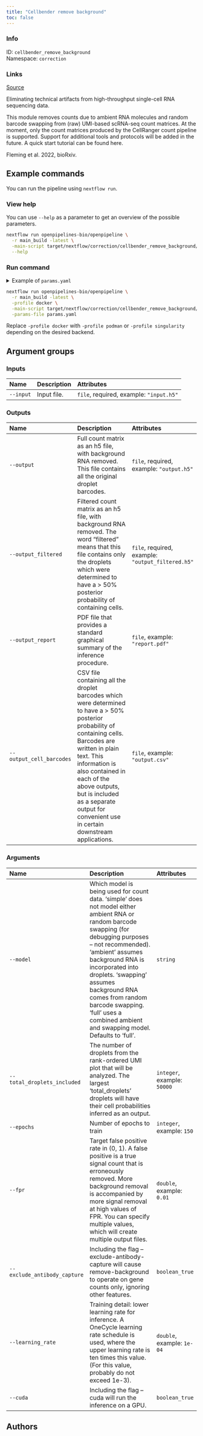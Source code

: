 ```yaml
---
title: "Cellbender remove background"
toc: false
---
```


::: {.column-margin}

### Info

ID: `cellbender_remove_background`  
Namespace: `correction`

### Links
[Source](https://github.com/openpipelines-bio/openpipeline/blob/main/src/correction/cellbender_remove_background){.btn-action .btn-sm .btn-info .btn role="button"}

:::

Eliminating technical artifacts from high-throughput single-cell RNA sequencing data.

This module removes counts due to ambient RNA molecules and random barcode swapping from (raw) UMI-based scRNA-seq count matrices. 
At the moment, only the count matrices produced by the CellRanger count pipeline is supported. Support for additional tools and protocols 
will be added in the future. A quick start tutorial can be found here.

 Fleming et al. 2022, bioRxiv.


## Example commands

You can run the pipeline using `nextflow run`.

### View help

You can use `--help` as a parameter to get an overview of the possible parameters.

```bash
nextflow run openpipelines-bio/openpipeline \
  -r main_build -latest \
  -main-script target/nextflow/correction/cellbender_remove_background/main.nf \
  --help
```

### Run command

<details>
<summary>Example of `params.yaml`</summary>
```yaml
# Inputs
input: # please fill in - example: "input.h5"

# Outputs
# output: "$id.$key.output.h5"
# output_filtered: "$id.$key.output_filtered.h5"
# output_report: "$id.$key.output_report.pdf"
# output_cell_barcodes: "$id.$key.output_cell_barcodes.csv"

# Arguments
# model: "foo"
# total_droplets_included: 50000
# epochs: 150
# fpr: 0.01
exclude_antibody_capture: false
# learning_rate: 1.0E-4
cuda: false

# Nextflow input-output arguments
publish_dir: # please fill in - example: "output/"
# param_list: "my_params.yaml"
```
</details>

```bash
nextflow run openpipelines-bio/openpipeline \
  -r main_build -latest \
  -profile docker \
  -main-script target/nextflow/correction/cellbender_remove_background/main.nf \
  -params-file params.yaml
```

:::{.callout-note}
Replace `-profile docker` with `-profile podman` or `-profile singularity` depending on the desired backend.
:::

## Argument groups

### Inputs

|Name      |Description |Attributes                              |
|:---------|:-----------|:---------------------------------------|
|`--input` |Input file. |`file`, required, example: `"input.h5"` |


### Outputs

|Name                     |Description                                                                                                                                                                                                                                                                                                                    |Attributes                                        |
|:------------------------|:------------------------------------------------------------------------------------------------------------------------------------------------------------------------------------------------------------------------------------------------------------------------------------------------------------------------------|:-------------------------------------------------|
|`--output`               |Full count matrix as an h5 file, with background RNA removed. This file contains all the original droplet barcodes.                                                                                                                                                                                                            |`file`, required, example: `"output.h5"`          |
|`--output_filtered`      |Filtered count matrix as an h5 file, with background RNA removed. The word "filtered" means that this file contains only the droplets which were determined to have a > 50% posterior probability of containing cells.                                                                                                         |`file`, required, example: `"output_filtered.h5"` |
|`--output_report`        |PDF file that provides a standard graphical summary of the inference procedure.                                                                                                                                                                                                                                                |`file`, example: `"report.pdf"`                   |
|`--output_cell_barcodes` |CSV file containing all the droplet barcodes which were determined to have a > 50% posterior probability of containing cells. Barcodes are written in plain text. This information is also contained in each of the above outputs, but is included as a separate output for convenient use in certain downstream applications. |`file`, example: `"output.csv"`                   |


### Arguments

|Name                         |Description                                                                                                                                                                                                                                                                                                                                                               |Attributes                  |
|:----------------------------|:-------------------------------------------------------------------------------------------------------------------------------------------------------------------------------------------------------------------------------------------------------------------------------------------------------------------------------------------------------------------------|:---------------------------|
|`--model`                    |Which model is being used for count data. 'simple' does not model either ambient RNA or random barcode swapping (for debugging purposes -- not recommended). 'ambient' assumes background RNA is incorporated into droplets. 'swapping' assumes background RNA comes from random barcode swapping. 'full' uses a combined ambient and swapping model. Defaults to 'full'. |`string`                    |
|`--total_droplets_included`  |The number of droplets from the rank-ordered UMI plot that will be analyzed. The largest 'total_droplets' droplets will have their cell probabilities inferred as an output.                                                                                                                                                                                              |`integer`, example: `50000` |
|`--epochs`                   |Number of epochs to train                                                                                                                                                                                                                                                                                                                                                 |`integer`, example: `150`   |
|`--fpr`                      |Target false positive rate in (0, 1). A false positive is a true signal count that is erroneously removed. More background removal is accompanied by more signal removal at high values of FPR. You can specify multiple values, which will create multiple output files.                                                                                                 |`double`, example: `0.01`   |
|`--exclude_antibody_capture` |Including the flag --exclude-antibody-capture will cause remove-background to operate on gene counts only, ignoring other features.                                                                                                                                                                                                                                       |`boolean_true`              |
|`--learning_rate`            |Training detail: lower learning rate for inference. A OneCycle learning rate schedule is used, where the upper learning rate is ten times this value. (For this value, probably do not exceed 1e-3).                                                                                                                                                                      |`double`, example: `1e-04`  |
|`--cuda`                     |Including the flag --cuda will run the inference on a GPU.                                                                                                                                                                                                                                                                                                                |`boolean_true`              |

## Authors

